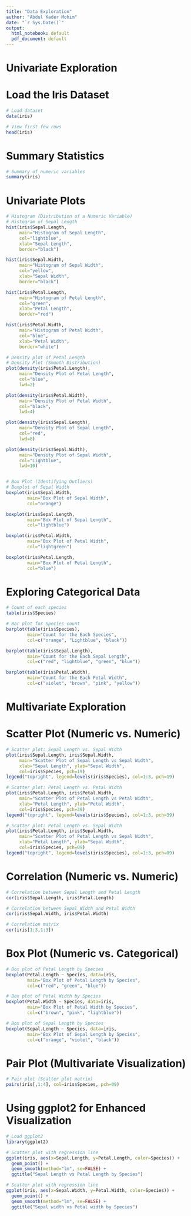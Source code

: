 ---
title: "Data Exploration"
author: "Abdul Kader Mohim"
date: "`r Sys.Date()`"
output:
  html_notebook: default
  pdf_document: default
---

# Univariate Exploration

# Load the Iris Dataset
```{r}
# Load dataset
data(iris)

# View first few rows
head(iris)

```

# Summary Statistics
```{r}
# Summary of numeric variables
summary(iris)

```
# Univariate Plots
```{r}
# Histogram (Distribution of a Numeric Variable)
# Histogram of Sepal Length
hist(iris$Sepal.Length, 
     main="Histogram of Sepal Length", 
     col="lightblue", 
     xlab="Sepal Length", 
     border="black")

hist(iris$Sepal.Width, 
     main="Histogram of Sepal Width", 
     col="yellow", 
     xlab="Sepal Width", 
     border="black")

hist(iris$Petal.Length, 
     main="Histogram of Petal Length", 
     col="green", 
     xlab="Petal Length", 
     border="red")

hist(iris$Petal.Width, 
     main="Histogram of Petal Width", 
     col="blue", 
     xlab="Petal Width", 
     border="white")


```
```{r}
# Density plot of Petal Length
# Density Plot (Smooth Distribution)
plot(density(iris$Petal.Length), 
     main="Density Plot of Petal Length", 
     col="blue", 
     lwd=2)

plot(density(iris$Petal.Width), 
     main="Density Plot of Petal Width", 
     col="black", 
     lwd=4)

plot(density(iris$Sepal.Length), 
     main="Density Plot of Sepal Length", 
     col="red", 
     lwd=8)

plot(density(iris$Sepal.Width), 
     main="Density Plot of Sepal Width", 
     col="Lightblue", 
     lwd=10)



```
```{r}
# Box Plot (Identifying Outliers)
# Boxplot of Sepal Width
boxplot(iris$Sepal.Width, 
        main="Box Plot of Sepal Width", 
        col="orange")

boxplot(iris$Sepal.Length, 
        main="Box Plot of Sepal Length", 
        col="lightblue")

boxplot(iris$Petal.Width, 
        main="Box Plot of Petal Width", 
        col="lightgreen")

boxplot(iris$Petal.Length, 
        main="Box Plot of Petal Length", 
        col="blue")
```
# Exploring Categorical Data
```{r}
# Count of each species
table(iris$Species)

```

```{r}
# Bar plot for Species count
barplot(table(iris$Species), 
        main="Count for the Each Species", 
        col=c("orange", "Lightblue", "black"))

barplot(table(iris$Sepal.Length), 
        main="Count for the Each Sepal Length", 
        col=c("red", "lightblue", "green", "blue"))

barplot(table(iris$Petal.Width), 
        main="Count for the Each Petal Width", 
        col=c("violet", "brown", "pink", "yellow"))

```
# Multivariate Exploration
# Scatter Plot (Numeric vs. Numeric)
```{r}
# Scatter plot: Sepal Length vs. Sepal Width
plot(iris$Sepal.Length, iris$Sepal.Width, 
     main="Scatter Plot of Sepal Length vs Sepal Width",
     xlab="Sepal Length", ylab="Sepal Width",
     col=iris$Species, pch=19)
legend("topright", legend=levels(iris$Species), col=1:3, pch=19)

# Scatter plot: Petal Length vs. Petal Width
plot(iris$Petal.Length, iris$Petal.Width, 
     main="Scatter Plot of Petal Length vs Petal Width",
     xlab="Petal Length", ylab="Petal Width",
     col=iris$Species, pch=39)
legend("topright", legend=levels(iris$Species), col=1:3, pch=39)

# Scatter plot: Petal Length vs. Sepal Width
plot(iris$Petal.Length, iris$Sepal.Width, 
     main="Scatter Plot of Petal Length vs Sepal Width",
     xlab="Petal Length", ylab="Sepal Width",
     col=iris$Species, pch=09)
legend("topright", legend=levels(iris$Species), col=1:3, pch=09)


```

# Correlation (Numeric vs. Numeric)
```{r}
# Correlation between Sepal Length and Petal Length
cor(iris$Sepal.Length, iris$Petal.Length)

# Correlation between Sepal Width and Petal Width
cor(iris$Sepal.Width, iris$Petal.Width)

```

```{r}
# Correlation matrix
cor(iris[1:3,1:3])

```

# Box Plot (Numeric vs. Categorical)
```{r}
# Box plot of Petal Length by Species
boxplot(Petal.Length ~ Species, data=iris,
        main="Box Plot of Petal Length by Species",
        col=c("red", "green", "blue"))

# Box plot of Petal Width by Species
boxplot(Petal.Width ~ Species, data=iris,
        main="Box Plot of Petal Width by Species",
        col=c("brown", "pink", "lightblue"))

# Box plot of Sepal Length by Species
boxplot(Sepal.Length ~ Species, data=iris,
        main="Box Plot of Sepal Length by Species",
        col=c("orange", "violet", "black"))

```
# Pair Plot (Multivariate Visualization)
```{r}
# Pair plot (Scatter plot matrix)
pairs(iris[,1:4], col=iris$Species, pch=09)

```
# Using ggplot2 for Enhanced Visualization
```{r}
# Load ggplot2
library(ggplot2)

# Scatter plot with regression line
ggplot(iris, aes(x=Sepal.Length, y=Petal.Length, color=Species)) +
  geom_point() +
  geom_smooth(method="lm", se=FALSE) +
  ggtitle("Sepal Length vs Petal Length by Species")

# Scatter plot with regression line
ggplot(iris, aes(x=Sepal.Width, y=Petal.Width, color=Species)) +
  geom_point() +
  geom_smooth(method="lm", se=FALSE) +
  ggtitle("Sepal width vs Petal width by Species")

```
